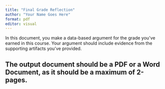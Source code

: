 ```yaml
---
title: "Final Grade Reflection"
author: "Your Name Goes Here"
format: pdf
editor: visual
---
```


In this document, you make a data-based argument for the grade you've earned in this course. Your argument should include evidence from the supporting artifacts you've provided. 

The output document should be a PDF or a Word Document, as it should be a **maximum** of 2-pages. 
---
